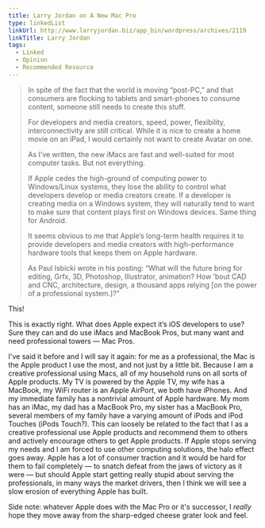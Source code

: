 ```yaml
---
title: Larry Jordan on A New Mac Pro
type: linkedList
linkUrl: http://www.larryjordan.biz/app_bin/wordpress/archives/2119
linkTitle: Larry Jordan
tags:
  - Linked
  - Opinion
  - Recommended Resource
---
```


> In spite of the fact that the world is moving “post-PC,” and that consumers are flocking to tablets and smart-phones to consume content, someone still needs to create this stuff.
>
> For developers and media creators, speed, power, flexibility, interconnectivity are still critical. While it is nice to create a home movie on an iPad, I would certainly not want to create Avatar on one.
>
> As I’ve written, the new iMacs are fast and well-suited for most computer tasks. But not everything.
>
> If Apple cedes the high-ground of computing power to Windows/Linux systems, they lose the ability to control what developers develop or media creators create. If a developer is creating media on a Windows system, they will naturally tend to want to make sure that content plays first on Windows devices. Same thing for Android.
>
> It seems obvious to me that Apple’s long-term health requires it to provide developers and media creators with high-performance hardware tools that keeps them on Apple hardware.
>
> As Paul Isbicki wrote in his posting: “What will the future bring for editing, Grfx, 3D, Photoshop, Illustrator, animation? How ’bout CAD and CNC, architecture, design, a thousand apps relying \[on the power of a professional system.\]?”

This!

This is exactly right. What does Apple expect it’s iOS developers to use? Sure they can and do use iMacs and MacBook Pros, but many want and need professional towers — Mac Pros.

I've said it before and I will say it again: for me as a professional, the Mac is the Apple product I use the most, and not just by a little bit. Because I am a creative professional using Macs, all of my household runs on all sorts of Apple products. My TV is powered by the Apple TV, my wife has a MacBook, my WiFi router is an Apple AirPort, we both have iPhones. And my immediate family has a nontrivial amount of Apple hardware. My mom has an iMac, my dad has a MacBook Pro, my sister has a MacBook Pro, several members of my family have a varying amount of iPods and iPod Touches (iPods Touch?). This can loosely be related to the fact that I as a creative professional use Apple products and recommend them to others and actively encourage others to get Apple products. If Apple stops serving my needs and I am forced to use other computing solutions, the halo effect goes away. Apple has a lot of consumer traction and it would be hard for them to fail completely — to snatch defeat from the jaws of victory as it were — but should Apple start getting really stupid about serving the professionals, in many ways the market drivers, then I think we will see a slow erosion of everything Apple has built.

Side note: whatever Apple does with the Mac Pro or it's successor, I _really_ hope they move away from the sharp-edged cheese grater look and feel.
